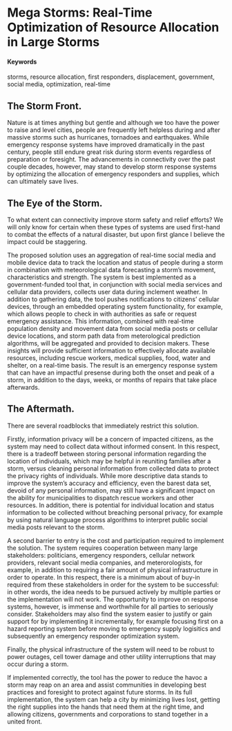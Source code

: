 # Mega Storms: Real-Time Optimization of Resource Allocation in Large Storms {#storm-resource-optimization}

#### Keywords

storms, resource allocation, first responders, displacement, government, social media, optimization, real-time

## The Storm Front.

Nature is at times anything but gentle and although we too have the power to raise and level cities, people are frequently left helpless during and after massive storms such as hurricanes, tornadoes and earthquakes. While emergency response systems have improved dramatically in the past century, people still endure great risk during storm events regardless of preparation or foresight. The advancements in connectivity over the past couple decades, however, may stand to develop storm response systems by optimizing the allocation of emergency responders and supplies, which can ultimately save lives.

## The Eye of the Storm.

To what extent can connectivity improve storm safety and relief efforts? We will only know for certain when these types of systems are used first-hand to combat the effects of a natural disaster, but upon first glance I believe the impact could be staggering.

The proposed solution uses an aggregation of real-time social media and mobile device data to track the location and status of people during a storm in combination with meteorological data forecasting a storm's movement, characteristics and strength. The system is best implemented as a government-funded tool that, in conjunction with social media services and cellular data providers, collects user data during inclement weather. In addition to gathering data, the tool pushes notifications to citizens' cellular devices, through an embedded operating system functionality, for example, which allows people to check in with authorities as safe or request emergency assistance. This information, combined with real-time population density and movement data from social media posts or cellular device locations, and storm path data from meterological prediction algorithms, will be aggregated and provided to decision makers. These insights will provide sufficient information to effectively allocate available resources, including rescue workers, medical supplies, food, water and shelter, on a real-time basis. The result is an emergency response system that can have an impactful presense during both the onset and peak of a storm, in addition to the days, weeks, or months of repairs that take place afterwards.

## The Aftermath.

There are several roadblocks that immediately restrict this solution. 

Firstly, information privacy will be a concern of impacted citizens, as the system may need to collect data without informed consent. In this respect, there is a tradeoff between storing personal information regarding the location of individuals, which may be helpful in reuniting families after a storm, versus cleaning personal information from collected data to protect the privacy rights of individuals. While more descriptive data stands to improve the system's accuracy and efficiency, even the barest data set, devoid of any personal information, may still have a significant impact on the ability for municipalities to dispatch rescue workers and other resources. In addition, there is potential for individual location and status information to be collected without breaching personal privacy, for example by using natural language process algorithms to interpret public social media posts relevant to the storm.

A second barrier to entry is the cost and participation required to implement the solution. The system requires cooperation between many large stakeholders: politicians, emergency responders, cellular network providers, relevant social media companies, and meterorologists, for example, in addition to requiring a fair amount of physical infrastructure in order to operate. In this respect, there is a minimum about of buy-in required from these stakeholders in order for the system to be successful: in other words, the idea needs to be pursued actively by multiple parties or the implementation will not work. The opportunity to improve on response systems, however, is immense and worthwhile for all parties to seriously consider. Stakeholders may also find the system easier to justify or gain support for by implementing it incrementally, for example focusing first on a hazard reporting system before moving to emergency supply logisitics and subsequently an emergency responder optimization system.

Finally, the physical infrastructure of the system will need to be robust to power outages, cell tower damage and other utility interruptions that may occur during a storm.

If implemented correctly, the tool has the power to reduce the havoc a storm may reap on an area and assist communities in developing best practices and foresight to protect against future storms. In its full implementation, the system can help a city by minimizing lives lost, getting the right supplies into the hands that need them at the right time, and allowing citizens, governments and corporations to stand together in a united front.
